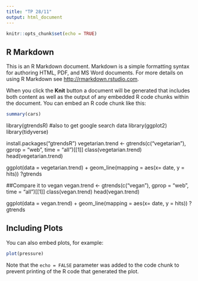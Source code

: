 ```yaml
---
title: "TP 28/11"
output: html_document
---
```


```r
knitr::opts_chunk$set(echo = TRUE)
```

## R Markdown

This is an R Markdown document. Markdown is a simple formatting syntax for authoring HTML, PDF, and MS Word documents. For more details on using R Markdown see <http://rmarkdown.rstudio.com>.

When you click the **Knit** button a document will be generated that includes both content as well as the output of any embedded R code chunks within the document. You can embed an R code chunk like this:

```r
summary(cars)
```

library(gtrendsR) #also to get google search data 
library(ggplot2)
library(tidyverse)

install.packages("gtrendsR")
vegetarian.trend <- gtrends(c("vegetarian"), gprop = "web", time = "all")[[1]]
class(vegetarian.trend)
head(vegetarian.trend)

ggplot(data = vegetarian.trend) + geom_line(mapping = aes(x= date, y = hits))
?gtrends

##Compare it to vegan
vegan.trend <- gtrends(c("vegan"), gprop = "web", time = "all")[[1]]
class(vegan.trend)
head(vegan.trend)

ggplot(data = vegan.trend) + geom_line(mapping = aes(x= date, y = hits))
?gtrends

## Including Plots

You can also embed plots, for example:

```r
plot(pressure)
```

Note that the `echo = FALSE` parameter was added to the code chunk to prevent printing of the R code that generated the plot.
